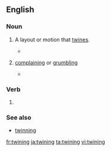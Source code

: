 ==English==

===Noun===
{{en-noun|~}}

# {{context|countable|lang=en}} A layout or motion that [[twine]]s.
#* {{quote-book|year=1907|author=Ludwig Jost, Robert John Harvey Gibson|title=Lectures on plant physiology|passage=In addition to autonomous movements in one plane we have also autonomous movements in space, such as torsions and '''twinings'''.}}
# {{context|British|uncountable|regional|West|_|Cumbria|lang=en}} [[complaining]] or [[grumbling]]
#* {{quote-news|year=2009|date=November 23|author=agency.|title=Cockermouth starts journey back from flood devastation|work=The Guardian|url= |page= |passage=''Canon Bryan Rowe, quoted in the article''. It's going to take months to put right. But you won't hear any twining [Cumbrian dialect for moaning]. Nobody is going: 'Woe is us'. Everybody is just trying to help somebody else.}}

===Verb===
{{head|en|verb form}}

# {{en-past of|twine}}

===See also===
* [[twinning]]

[[fr:twining]]
[[ja:twining]]
[[ta:twining]]
[[vi:twining]]